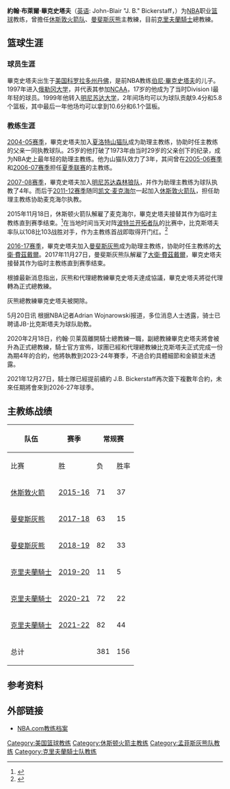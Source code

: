 {{noteTA|G1=NBA}}
{{Infobox NBA biography
| name = 約翰·布萊爾·畢克斯塔夫<br>John-Blair "J. B." Bickerstaff
| image =  J.B. Bickerstaff (cropped).jpg
| height_ft = 6
| height_in = 6
| weight_lb = 
| league = [[National_Basketball_Association|NBA]]
| team = 克里夫蘭騎士
| position = 主教練
| birth_date = {{birth date and age|1979|03|10}}
| birth_place = {{Flag|美国}}[[科罗拉多州|科罗拉多州]][[丹佛|丹佛]]
| nationality = {{Flag|美国}}
| high_school = {{Link-en|East|East High School (Denver)}}（科罗拉多州丹佛）
| college = [[俄勒冈大学|俄勒冈大学]]（1997–1999）<br>[[明尼苏达大学|明尼苏达大学]]（1999–2001）
| draft_year = 2001
| career_position = [[小前锋|小前锋]]
| coach_start = 2004
| cyears1 = {{nbay|2004|start}}–{{nbay|2007|end}}
| cteam1 = [[夏洛特山猫|夏洛特山猫]]（助理）
| cyears2 = {{nbay|2007|start}}–{{nbay|2011|end}}
| cteam2 = [[明尼苏达森林狼|明尼苏达森林狼]]（助理）
| cyears3 = {{nbay|2011|start}}–{{nbay|2015|start}}
| cteam3 = [[休斯敦火箭|休斯敦火箭]]（助理）
| cyears4 = {{nbay|2015|full=y}}
| cteam4 = [[休斯敦火箭|休斯敦火箭]]（临时）
| cyears5 = {{nbay|2016|start}}–{{nbay|2017|start}}
| cteam5 = [[曼斐斯灰熊|曼斐斯灰熊]]（副總教練）
| cyears6 = {{nbay|2017|start}}–{{nbay|2018|end}}
| cteam6 = [[曼斐斯灰熊|曼斐斯灰熊]]總教練
| cyears7 = {{nbay|2019|full=y}}
| cteam7 = [[克里夫蘭騎士|克里夫蘭騎士]]（副總教練）
| cyears8 = {{nbay|2019|end}}–至今
| cteam8 = [[克里夫蘭騎士|克里夫蘭騎士]]總教練
}}

'''約翰·布萊爾·畢克史塔夫'''（[[英语|英语]]: John-Blair "J. B." Bickerstaff，{{bd|1979年|3月10日}}）为[[NBA|NBA]]职业[[篮球|篮球]]教练，曾擔任[[休斯敦火箭队|休斯敦火箭队]]、[[曼斐斯灰熊|曼斐斯灰熊]]主教練，目前[[克里夫蘭騎士|克里夫蘭騎士]]總教練。

==篮球生涯==
===球员生涯===
畢克史塔夫出生于[[美国|美国]][[科罗拉多州|科罗拉多州]][[丹佛|丹佛]]，是前NBA教练[[伯尼·比克斯达夫|伯尼·畢克史塔夫]]的儿子。1997年进入[[俄勒冈大学|俄勒冈大学]]，并代表其参加[[NCAA|NCAA]]，17岁的他成为了当时Division I最年轻的球员。1999年他转入[[明尼苏达大学|明尼苏达大学]]，2年间场均可以为球队贡献9.4分和5.8个篮板，其中最后一年他场均可以拿到10.6分和6.1个篮板。

===教练生涯===
[[2004-05_NBA赛季|2004-05赛季]]，畢克史塔夫加入[[夏洛特山猫队|夏洛特山猫队]]成为助理主教练，协助时任主教练的父亲一同执教球队。25岁的他打破了1973年由当时29岁的父亲创下的纪录，成为NBA史上最年轻的助理主教练。他为山猫队效力了3年，其间曾在[[2005-06_NBA赛季|2005-06赛季]]和[[2006-07_NBA赛季|2006-07赛季]]担任[[NBA夏季联赛|夏季联赛]]的主教练。

[[2007-08_NBA赛季|2007-08赛季]]，畢克史塔夫加入[[明尼苏达森林狼队|明尼苏达森林狼队]]，并作为助理主教练为球队执教了4年。而后于[[2011-12_NBA赛季|2011-12赛季]]随同[[凯文·麦克海尔|凯文·麦克海尔]]一起加入[[休斯敦火箭队|休斯敦火箭队]]，担任助理主教练协助麦克海尔执教。

2015年11月18日，休斯顿火箭队解雇了麦克海尔，畢克史塔夫接替其作为临时主教练直到赛季结束。<ref>{{Cite web|url = http://sports.sina.com.cn/basketball/nba/2015-11-18/doc-ifxkszhk0370568.shtml|title = 下课！火箭解雇麦克海尔 实在是输不起了|accessdate = 2015年11月20日|author = 张海彦|date = 2015年11月18日|publisher = 新浪网|archive-date = 2019年8月5日|archive-url = https://web.archive.org/web/20190805020028/http://sports.sina.com.cn/basketball/nba/2015-11-18/doc-ifxkszhk0370568.shtml|dead-url = no}}</ref>在当地时间当天对阵[[波特兰开拓者|波特兰开拓者队]]的比赛中，比克斯塔夫率队以108比103战胜对手，作为主教练首战即取得开门红。<ref>{{Cite web|url = http://sports.sina.com.cn/basketball/nba/2015-11-19/doc-ifxkwuwv3426855.shtml|title = 哈登45+11+8火箭逆转 换帅首战加时灭开拓者|accessdate = 2015年11月20日|author = 吴哥|date = 2015年11月19日|publisher = 新浪网|archive-date = 2019年8月7日|archive-url = https://web.archive.org/web/20190807062927/http://sports.sina.com.cn/basketball/nba/2015-11-19/doc-ifxkwuwv3426855.shtml|dead-url = no}}</ref>

[[2016-17_NBA赛季|2016-17赛季]]，畢克史塔夫加入[[曼斐斯灰熊|曼斐斯灰熊]]成为助理主教练，协助时任主教练的[[大衛·費茲戴爾|大衛·費茲戴爾]]。2017年11月27日，曼斐斯灰熊队解雇了[[大衛·費茲戴爾|大衛·費茲戴爾]]，畢克史塔夫接替其作为临时主教练直到赛季结束。

根據最新消息指出，灰熊和代理總教練畢克史塔夫達成協議，畢克史塔夫將從代理轉為正式總教練。

灰熊總教練畢克史塔夫被開除。

5月20日讯 根据NBA记者Adrian Wojnarowski报道，多位消息人士透露，骑士已聘请JB-比克斯塔夫为球队助教。

2020年2月18日，约翰·贝莱茵離開騎士總教練一職，副總教練畢克史塔夫將會被升為正式總教練，騎士官方宣佈，球團已經和代理總教練比克斯塔夫正式完成一份為期4年的合約，他將執教到2023-24年賽季，不過合約具體細節和金額並未透露。

2021年12月27日，騎士隊已經提前續約 J.B. Bickerstaff再次簽下複數年合約，未來任期將會來到2026-27年球季。

==主教练战绩==
{| class="wikitable"
! rowspan="2" |队伍
! rowspan="2" |赛季
! colspan="5" |常规赛
! colspan="5" |季后赛
|-
!比赛
!胜
!负
!胜率
!排名
!比赛
!胜
!负
!胜率
!结果
|-
|[[休斯敦火箭|休斯敦火箭]]
|[[2015-16_NBA赛季|2015-16]]
|71
|37
|34
|{{Winning percentage|37|34}}
| 4
| 5
| 1
| 4
| {{Winning percentage|1|4}}
| 第一輪失利
|-
|[[曼斐斯灰熊|曼斐斯灰熊]]
|[[2017-18_NBA赛季|2017-18]]
|63
|15
|48
|{{Winning percentage|15|48}}
| 5
| 
| 
| 
| .
| 未進入
|-
|[[曼斐斯灰熊|曼斐斯灰熊]]
|[[2018-19_NBA赛季|2018-19]]
|82
|33
|49
|{{Winning percentage|33|49}}
| 3
| 
| 
| 
| .
| 未進入
|-
|[[克里夫蘭騎士|克里夫蘭騎士]]
|[[2019-20_NBA赛季|2019-20]]
|11
|5
|6
|{{Winning percentage|5|6}}
| 5
| 
| 
| 
| .
| 未進入
|-
|[[克里夫蘭騎士|克里夫蘭騎士]]
|[[2020-21_NBA赛季|2020-21]]
|72
|22
|50
|{{Winning percentage|22|50}}
| 4
| 
| 
| 
| .
| 未進入
|-
|[[克里夫蘭騎士|克里夫蘭騎士]]
|[[2021-22_NBA赛季|2021-22]]
|82
|44
|38
|{{Winning percentage|44|38}}
| 3
| 
| 
| 
| .
| 未進入
|-
! colspan="2" |总计
|381
|156
|225
|{{Winning percentage|156|225}}
|
|5
|1
|4
| {{Winning percentage|1|4}}
|
|}

== 参考资料 ==
<references/>

== 外部链接 ==
* [https://web.archive.org/web/20160329042849/http://www.nba.com/coachfile/jb_bickerstaff/index.html NBA.com教练档案]


{{NBA教練}}
{{克里夫兰骑士}}
{{克里夫兰骑士现时球员名单}}
{{CavsCoach}}
{{HoustonRocketsCoach}}
{{GrizzliesCoach}}

[[Category:美国篮球教练|Category:美国篮球教练]]
[[Category:休斯顿火箭主教练|Category:休斯顿火箭主教练]]
[[Category:孟菲斯灰熊队教练|Category:孟菲斯灰熊队教练]]
[[Category:克里夫蘭騎士队教练|Category:克里夫蘭騎士队教练]]